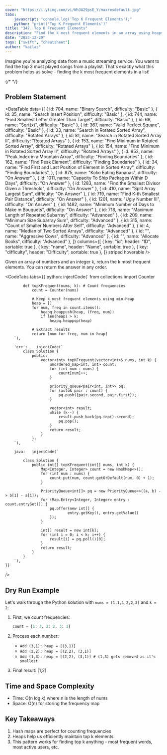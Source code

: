 ```yaml
---
cover: "https://i.ytimg.com/vi/Wh3A29psE_Y/maxresdefault.jpg"
tabs:
    javascript: "console.log('Top K Frequent Elements');"
    python: "print('Top K Frequent Elements')"
title: "347. Top K Frequent Elements"
description: "Find the k most frequent elements in an array using heaps and hash maps."
date: "2023-12-29"
tags: ["swift", "cheatsheet"]
author: "kailas"
---
```



Imagine you're analyzing data from a music streaming service. You want to find the top 3 most played songs from a playlist. That's exactly what this problem helps us solve - finding the k most frequent elements in a list!

{/* <YouTube title="Just Curious - Limmy's Homemade Show" videoId="FfTT7mxGw8I" /> */}

## Problem Statement

<DataTable
	data={[
		{ id: 704, name: "Binary Search", difficulty: "Basic" },
		{ id: 35, name: "Search Insert Position", difficulty: "Basic" },
		{ id: 744, name: "Find Smallest Letter Greater Than Target", difficulty: "Basic" },
		{ id: 69, name: "Sqrt(x)", difficulty: "Basic" },
		{ id: 367, name: "Valid Perfect Square", difficulty: "Basic" },
		{ id: 33, name: "Search in Rotated Sorted Array", difficulty: "Rotated Arrays" },
		{ id: 81, name: "Search in Rotated Sorted Array II", difficulty: "Rotated Arrays" },
		{ id: 153, name: "Find Minimum in Rotated Sorted Array", difficulty: "Rotated Arrays" },
		{ id: 154, name: "Find Minimum in Rotated Sorted Array II", difficulty: "Rotated Arrays" },
		{ id: 852, name: "Peak Index in a Mountain Array", difficulty: "Finding Boundaries" },
		{ id: 162, name: "Find Peak Element", difficulty: "Finding Boundaries" },
		{
			id: 34,
			name: "Find First and Last Position of Element in Sorted Array",
			difficulty: "Finding Boundaries",
		},
		{ id: 875, name: "Koko Eating Bananas", difficulty: "On Answer" },
		{ id: 1011, name: "Capacity To Ship Packages Within D Days", difficulty: "On Answer" },
		{ id: 1283, name: "Find the Smallest Divisor Given a Threshold", difficulty: "On Answer" },
		{ id: 410, name: "Split Array Largest Sum", difficulty: "On Answer" },
		{ id: 719, name: "Find K-th Smallest Pair Distance", difficulty: "On Answer" },
		{ id: 1201, name: "Ugly Number III", difficulty: "On Answer" },
		{ id: 1482, name: "Minimum Number of Days to Make m Bouquets", difficulty: "On Answer" },
		{ id: 718, name: "Maximum Length of Repeated Subarray", difficulty: "Advanced" },
		{ id: 209, name: "Minimum Size Subarray Sum", difficulty: "Advanced" },
		{ id: 315, name: "Count of Smaller Numbers After Self", difficulty: "Advanced" },
		{ id: 4, name: "Median of Two Sorted Arrays", difficulty: "Advanced" },
		{ id: "", name: "Aggressive Cows", difficulty: "Advanced" },
		{ id: "", name: "Allocate Books", difficulty: "Advanced" },
	]}
	columns={[
		{ key: "id", header: "ID", sortable: true },
		{ key: "name", header: "Name", sortable: true },
		{ key: "difficulty", header: "Difficulty", sortable: true },
	]}
	striped
	hoverable
/>

<SingleImg src="https://i.imgur.com/7SwFIHZ.png" alt="Top K Frequent Elements" imageWidth="100%" />

<SingleImg
	src="https://placehd.co/300x100"
	alt="Top K Frequent Elements"
	shouldContain={true}
	imageHeight="150px"
	aspectRatio="1/1"
/>

Given an array of numbers and an integer k, return the k most frequent elements. You can return
the answer in any order.

<CodeTabs
    tabs={{
        python:  injectCode(`
            from collections import Counter

            def topKFrequent(nums, k): # Count frequencies
                count = Counter(nums)

                # Keep k most frequent elements using min-heap
                heap = []
                for num, freq in count.items():
                    heapq.heappush(heap, (freq, num))
                    if len(heap) > k:
                        heapq.heappop(heap)

                # Extract results
                return [num for freq, num in heap]
        `),

        'c++':    injectCode(`
            class Solution {
                public:
                    vector<int> topKFrequent(vector<int>& nums, int k) {
                        unordered_map<int, int> count;
                        for (int num : nums) {
                            count[num]++;
                        }

                        priority_queue<pair<int, int>> pq;
                        for (auto& pair : count) {
                            pq.push({pair.second, pair.first});
                        }

                        vector<int> result;
                        while (k--) {
                            result.push_back(pq.top().second);
                            pq.pop();
                        }
                        return result;
                    }
                };
        `),

        java:   injectCode(`

            class Solution {
                public int[] topKFrequent(int[] nums, int k) {
                    Map<Integer, Integer> count = new HashMap<>();
                    for (int num : nums) {
                        count.put(num, count.getOrDefault(num, 0) + 1);
                    }

                    PriorityQueue<int[]> pq = new PriorityQueue<>((a, b) -> b[1] - a[1]);
                    for (Map.Entry<Integer, Integer> entry : count.entrySet()) {
                        pq.offer(new int[] {
                                entry.getKey(), entry.getValue()
                        });
                    }

                    int[] result = new int[k];
                    for (int i = 0; i < k; i++) {
                        result[i] = pq.poll()[0];
                    }
                    return result;
                }
            }
        `),
    }}

/>

## Dry Run Example

Let's walk through the Python solution with `nums = [1,1,1,2,2,3]` and `k = 2`:

1. First, we count frequencies:

    ```python
    count = {1: 3, 2: 2, 3: 1}
    ```

2. Process each number:

    - `Add (3,1): heap = [(3,1)]`
    - `Add (2,2): heap = [(2,2), (3,1)]`
    - `Add (1,3): heap = [(2,2), (3,1)] # (1,3) gets removed as it's smallest`

3. Final result: [1,2]

## Time and Space Complexity

- Time: O(n log k) where n is the length of nums
- Space: O(n) for storing the frequency map

## Key Takeaways

1. Hash maps are perfect for counting frequencies
2. Heaps help us efficiently maintain top k elements
3. This pattern works for finding top k anything - most frequent words, most active users, etc.
